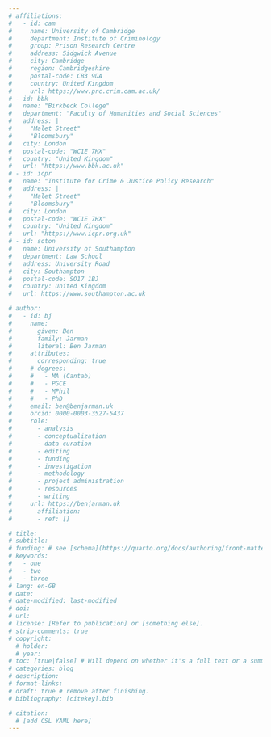 ```yaml
---
# affiliations:
#   - id: cam
#     name: University of Cambridge
#     department: Institute of Criminology
#     group: Prison Research Centre
#     address: Sidgwick Avenue
#     city: Cambridge
#     region: Cambridgeshire
#     postal-code: CB3 9DA
#     country: United Kingdom
#     url: https://www.prc.crim.cam.ac.uk/
# - id: bbk
#   name: "Birkbeck College"
#   department: "Faculty of Humanities and Social Sciences"
#   address: |
#     "Malet Street"
#     "Bloomsbury"
#   city: London
#   postal-code: "WC1E 7HX"
#   country: "United Kingdom"
#   url: "https://www.bbk.ac.uk"
# - id: icpr
#   name: "Institute for Crime & Justice Policy Research"
#   address: |
#     "Malet Street"
#     "Bloomsbury"
#   city: London
#   postal-code: "WC1E 7HX"
#   country: "United Kingdom"
#   url: "https://www.icpr.org.uk"
# - id: soton
#   name: University of Southampton
#   department: Law School
#   address: University Road
#   city: Southampton
#   postal-code: SO17 1BJ
#   country: United Kingdom
#   url: https://www.southampton.ac.uk

# author:
#   - id: bj
#     name:
#       given: Ben
#       family: Jarman
#       literal: Ben Jarman
#     attributes:
#       corresponding: true
#     # degrees:
#     #   - MA (Cantab)
#     #   - PGCE
#     #   - MPhil
#     #   - PhD
#     email: ben@benjarman.uk
#     orcid: 0000-0003-3527-5437
#     role:
#       - analysis
#       - conceptualization
#       - data curation
#       - editing
#       - funding
#       - investigation
#       - methodology
#       - project administration
#       - resources
#       - writing
#     url: https://benjarman.uk
#       affiliation:
#       - ref: []

# title: 
# subtitle: 
# funding: # see [schema](https://quarto.org/docs/authoring/front-matter.html#funding)
# keywords:  
#   - one
#   - two
#   - three
# lang: en-GB
# date: 
# date-modified: last-modified
# doi: 
# url: 
# license: [Refer to publication] or [something else].
# strip-comments: true
# copyright:
  # holder: 
  # year: 
# toc: [true|false] # Will depend on whether it's a full text or a summary.
# categories: blog
# description: 
# format-links: 
# draft: true # remove after finishing.
# bibliography: [citekey].bib

# citation:
  # [add CSL YAML here]
---
```


